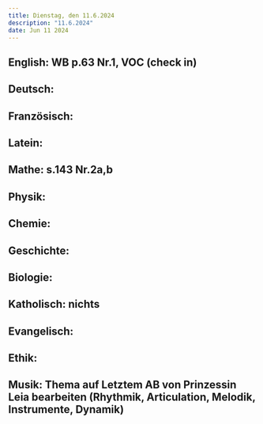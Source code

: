 ```yaml
---
title: Dienstag, den 11.6.2024
description: "11.6.2024"
date: Jun 11 2024
---
```


## English: WB p.63 Nr.1, VOC (check in)
## Deutsch: 
## Französisch: 
## Latein: 
## Mathe: s.143 Nr.2a,b
## Physik: 
## Chemie: 
## Geschichte: 
## Biologie: 
## Katholisch: nichts
## Evangelisch: 
## Ethik: 
## Musik: Thema auf Letztem AB von Prinzessin Leia bearbeiten (Rhythmik, Articulation, Melodik, Instrumente, Dynamik)